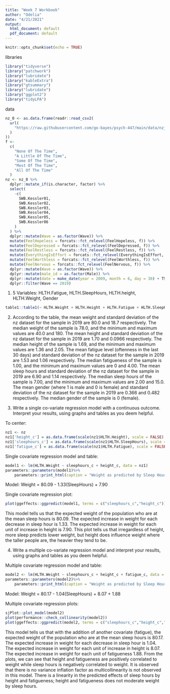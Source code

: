 ```yaml
---
title: "Week 7 Workbook"
author: "Odelia"
date: "4/21/2021"
output:
  html_document: default
  pdf_document: default
---
```


```r
knitr::opts_chunk$set(echo = TRUE)
```

libraries
```r
library("tidyverse")
library("patchwork")
library("lubridate")
library("kableExtra")
library("gtsummary")
library("lubridate")
library("ggplot2")
library("tidyLPA")
```

data
```r
nz_0 <- as.data.frame(readr::read_csv2(
  url(
    "https://raw.githubusercontent.com/go-bayes/psych-447/main/data/nzj.csv"
  )
))
f <-
  c(
    "None Of The Time",
    "A Little Of The Time",
    "Some Of The Time",
    "Most Of The Time",
    "All Of The Time"
  )
nz <- nz_0 %>%
  dplyr::mutate_if(is.character, factor) %>%
  select(
    -c(
      SWB.Kessler01,
      SWB.Kessler02,
      SWB.Kessler03,
      SWB.Kessler04,
      SWB.Kessler05,
      SWB.Kessler06
    )
  ) %>%
  dplyr::mutate(Wave = as.factor(Wave)) %>%
  mutate(FeelHopeless = forcats::fct_relevel(FeelHopeless, f)) %>%
  mutate(FeelDepressed = forcats::fct_relevel(FeelDepressed, f)) %>%
  mutate(FeelRestless = forcats::fct_relevel(FeelRestless, f)) %>%
  mutate(EverythingIsEffort = forcats::fct_relevel(EverythingIsEffort, f)) %>%
  mutate(FeelWorthless = forcats::fct_relevel(FeelWorthless, f)) %>%
  mutate(FeelNervous = forcats::fct_relevel(FeelNervous, f)) %>%
  dplyr::mutate(Wave = as.factor(Wave)) %>%
  dplyr::mutate(male_id = as.factor(Male)) %>%
  dplyr::mutate(date = make_date(year = 2009, month = 6, day = 30) + TSCORE)%>%
  dplyr::filter(Wave == 2019)
```

1. 5 Variables: HLTH.Fatigue, HLTH.SleepHours, HLTH.height, HLTH.Weight, Gender

```r
table1::table1(~ HLTH.Weight + HLTH.Height + HLTH.Fatigue + HLTH.SleepHours + Gender, data = nz)
```
2. According to the table, the mean weight and standard deviation of the nz dataset for the sample in 2019 are 80.0 and 18.7 respectively. The median weight of the sample is 78.0, and the minimum and maximum values are 40.0 and 180. The mean height and standard deviation of the nz dataset for the sample in 2019 are 1.70 and 0.0966 respectively. The median height of the sample is 1.69, and the minimum and maximum values are 1.36 and 2.05. The mean fatigue level (oftenness in the last 30 days) and standard deviation of the nz dataset for the sample in 2019 are 1.53 and 1.06 respectively. The median fatigueness of the sample is 1.00, and the minimum and maximum values are 0 and 4.00. The mean sleep hours and standard deviation of the nz dataset for the sample in 2019 are 6.90 and 1.14 respectively. The median sleep hours of the sample is 7.00, and the minimum and maximum values are 2.00 and 15.0. The mean gender (where 1 is male and 0 is female) and standard deviation of the nz dataset for the sample in 2019 are 0.366 and 0.482 respectively. The median gender of the sample is 0 (female).

3. Write a single co-variate regression model with a continuous outcome. Interpret your results, using graphs and tables as you deem helpful.

To center:
```r
nz1 <- nz 
nz1['height_c'] = as.data.frame(scale(nz1$HLTH.Height), scale = FALSE)
nz1['sleephours_c'] = as.data.frame(scale(nz1$HLTH.SleepHours), scale = FALSE)
nz1['fatigue_c'] = as.data.frame(scale(nz1$HLTH.Fatigue), scale = FALSE)
```

Single covariate regression model and table:
```r
model1 <- lm(HLTH.Weight ~ sleephours_c + height_c, data = nz1)
parameters::parameters(model1)%>%
    parameters::print_html(caption = "Weight as predicted by Sleep Hours and Height")
```
Model: Weight = 80.09 - 1.33(SleepHours) + 7.90

Single covariate regression plot:
```r
plot(ggeffects::ggpredict(model1, terms = c("sleephours_c","height_c")))
```

This model tells us that the expected weight of the population who are at the mean sleep hours is 80.09. The expected increase in weight for each decrease in sleep hour is 1.33. The expected increase in weight for each unit of increase in height is 7.90. This plot tells us that irregardless of height, more sleep predicts lower weight, but height does influence weight where the taller people are, the heavier they tend to be. 

4. Write a multiple co-variate regression model and interpret your results, using graphs and tables as you deem helpful.

Multiple covariate regression model and table:
```r
model2 <- lm(HLTH.Weight ~ sleephours_c + height_c + fatigue_c, data = nz1)
parameters::parameters(model2)%>%
    parameters::print_html(caption = "Weight as predicted by Sleep Hours, Height, and Fatigue")
```
Model: Weight = 80.17 - 1.04(SleepHours) + 8.07 + 1.88

Multiple covariate regression plots:
```r
sjPlot::plot_model(model2)
plot(performance::check_collinearity(model2))
plot(ggeffects::ggpredict(model2, terms = c("sleephours_c","height_c","fatigue_c")))
```

This model tells us that with the addition of another covariate (fatigue), the expected weight of the population who are at the mean sleep hours is 80.17. The expected increase in weight for each decrease in sleep hour is 1.04. The expected increase in weight for each unit of increase in height is 8.07. The expected increase in weight for each unit of fatigueness 1.88. From the plots, we can see that height and fatigueness are positively correlated to weight while sleep hours is negatively correlated to weight. It is observed that there is no variance inflation factor as multicollinearity is not observed in this model. There is a linearity in the predicted effects of sleep hours by height and fatigueness; height and fatigueness does not moderate weight by sleep hours.
